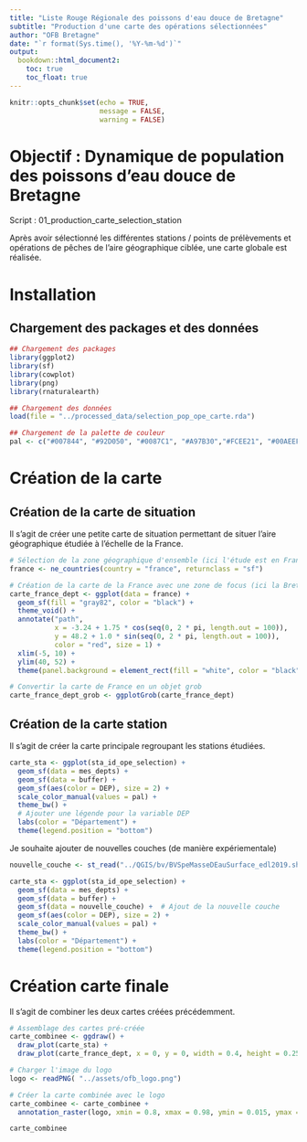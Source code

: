 ```yaml
---
title: "Liste Rouge Régionale des poissons d'eau douce de Bretagne"
subtitle: "Production d'une carte des opérations sélectionnées"
author: "OFB Bretagne"
date: "`r format(Sys.time(), '%Y-%m-%d')`"
output:
  bookdown::html_document2:
    toc: true
    toc_float: true
---
```



```r
knitr::opts_chunk$set(echo = TRUE,
                      message = FALSE,
                      warning = FALSE)
```

# Objectif : Dynamique de population des poissons d'eau douce de Bretagne 

Script : 01_production_carte_selection_station

Après avoir sélectionné les différentes stations / points de prélèvements et opérations de pêches de l'aire géographique ciblée, une carte globale est réalisée.  


# Installation 

## Chargement des packages et des données 

```r
## Chargement des packages 
library(ggplot2)
library(sf)
library(cowplot)
library(png)
library(rnaturalearth)
```

```r
## Chargement des données 
load(file = "../processed_data/selection_pop_ope_carte.rda")

## Chargement de la palette de couleur 
pal <- c("#007844", "#92D050", "#0087C1", "#A97B30","#FCEE21", "#00AEEF", "#1D1D1B", "#B9D9EB")
```



# Création de la carte 

## Création de la carte de situation

Il s'agit de créer une petite carte de situation permettant de situer l'aire géographique étudiée à l'échelle de la France. 

```r
# Sélection de la zone géographique d'ensemble (ici l'étude est en France)
france <- ne_countries(country = "france", returnclass = "sf")

# Création de la carte de la France avec une zone de focus (ici la Bretagne)
carte_france_dept <- ggplot(data = france) + 
  geom_sf(fill = "gray82", color = "black") +
  theme_void() +
  annotate("path",
           x = -3.24 + 1.75 * cos(seq(0, 2 * pi, length.out = 100)),
           y = 48.2 + 1.0 * sin(seq(0, 2 * pi, length.out = 100)),
           color = "red", size = 1) +
  xlim(-5, 10) +
  ylim(40, 52) +
  theme(panel.background = element_rect(fill = "white", color = "black"))

```

```r
# Convertir la carte de France en un objet grob 
carte_france_dept_grob <- ggplotGrob(carte_france_dept)
```


## Création de la carte station

Il s'agit de créer la carte principale regroupant les stations étudiées. 

```r
carte_sta <- ggplot(sta_id_ope_selection) +
  geom_sf(data = mes_depts) +
  geom_sf(data = buffer) +
  geom_sf(aes(color = DEP), size = 2) +
  scale_color_manual(values = pal) +
  theme_bw() +
  # Ajouter une légende pour la variable DEP
  labs(color = "Département") +
  theme(legend.position = "bottom")

```


Je souhaite ajouter de nouvelles couches (de manière expériementale)

```r
nouvelle_couche <- st_read("../QGIS/bv/BVSpeMasseDEauSurface_edl2019.shp")
```


```r
carte_sta <- ggplot(sta_id_ope_selection) +
  geom_sf(data = mes_depts) +
  geom_sf(data = buffer) +
  geom_sf(data = nouvelle_couche) +  # Ajout de la nouvelle couche
  geom_sf(aes(color = DEP), size = 2) +
  scale_color_manual(values = pal) +
  theme_bw() +
  labs(color = "Département") +
  theme(legend.position = "bottom")

```



# Création carte finale

Il s'agit de combiner les deux cartes créées précédemment. 

```r

# Assemblage des cartes pré-créée
carte_combinee <- ggdraw() +
  draw_plot(carte_sta) +
  draw_plot(carte_france_dept, x = 0, y = 0, width = 0.4, height = 0.25, hjust = 0.05, vjust = -0.75)

# Charger l'image du logo
logo <- readPNG( "../assets/ofb_logo.png")

# Créer la carte combinée avec le logo
carte_combinee <- carte_combinee + 
  annotation_raster(logo, xmin = 0.8, xmax = 0.98, ymin = 0.015, ymax = 0.13)

carte_combinee
```




